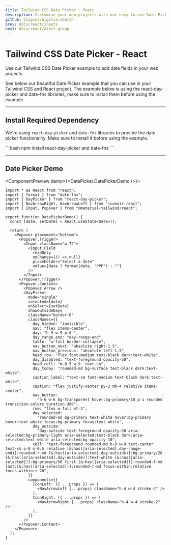 ```yaml
---
title: Tailwind CSS Date Picker - React
description: Customise your web projects with our easy-to-use Date Picker example for Tailwind CSS and React using Material Design guidelines.
github: plugins/algolia-search
prev: docs/react/inputs
next: docs/react/Alert-group
---
```


# Tailwind CSS Date Picker - React

Use our Tailwind CSS Date Picker example to add date fields in your web projects.

See below our beautiful Date Picker example that you can use in your Tailwind CSS and React project. The example below is using the <Link href="https://docsearch.algolia.com/" target="_blank">react-day-picker and date-fns libraries</Link>, make sure to install them before using the example.

---

## Install Required Dependency

We're using `react-day-picker` and `date-fns` libraries to provide the date picker functionality. Make sure to install it before using the example.

<CodePreview>
```bash
npm install react-day-picker and date-fns
```
</CodePreview>

---

## Date Picker Demo

<ComponentPreview demo={<DatePicker.DatePickerDemo />}>
```tsx
import * as React from "react";
import { format } from "date-fns";
import { DayPicker } from "react-day-picker";
import { NavArrowRight, NavArrowLeft } from "iconoir-react";
import { Input, Popover } from "@material-tailwind/react";

export function DatePickerDemo() {
  const [date, setDate] = React.useState<Date>();

  return (
    <Popover placement="bottom">
      <Popover.Trigger>
        <Input className="w-72">
          <Input.Field
            readOnly
            onChange={() => null}
            placeholder="Select a date"
            value={date ? format(date, "PPP") : ""}
          />
        </Input>
      </Popover.Trigger>
      <Popover.Content>
        <Popover.Arrow />
        <DayPicker
          mode="single"
          selected={date}
          onSelect={setDate}
          showOutsideDays
          className="border-0"
          classNames={{
            day_hidden: "invisible",
            nav: "flex items-center",
            day: "h-9 w-9 p-0 ",
            day_range_end: "day-range-end",
            table: "w-full border-collapse",
            nav_button_next: "absolute right-1.5",
            nav_button_previous: "absolute left-1.5",
            head_row: "flex font-medium text-black dark:text-white",
            day_disabled: "text-foreground opacity-50",
            head_cell: "m-0.5 w-9  text-sm",
            day_today: "rounded-md bg-surface text-black dark:text-white",
            caption_label: "text-sm font-medium text-black dark:text-white",
            caption: "flex justify-center py-2 mb-4 relative items-center",
            nav_button:
              "h-6 w-6 bg-transparent hover:bg-primary/10 p-1 rounded transition-colors duration-300",
            row: "flex w-full mt-2",
            day_selected:
              "rounded-md bg-primary text-white hover:bg-primary hover:text-white focus:bg-primary focus:text-white",
            day_outside:
              "day-outside text-foreground opacity-50 aria-selected:bg-primary-light aria-selected:text-black dark:aria-selected:text-white aria-selected:bg-opacity-10",
            cell: "text-foreground rounded-md h-9 w-9 text-center text-sm p-0 m-0.5 relative [&:has([aria-selected].day-range-end)]:rounded-r-md [&:has([aria-selected].day-outside)]:bg-primary/20 [&:has([aria-selected].day-outside)]:text-white [&:has([aria-selected])]:bg-primary/50 first:[&:has([aria-selected])]:rounded-l-md last:[&:has([aria-selected])]:rounded-r-md focus-within:relative focus-within:z-20",
          }}
          components={{
            IconLeft: ({ ...props }) => (
              <NavArrowLeft {...props} className="h-4 w-4 stroke-2" />
            ),
            IconRight: ({ ...props }) => (
              <NavArrowRight {...props} className="h-4 w-4 stroke-2" />
            ),
          }}
        />
      </Popover.Content>
    </Popover>
  );
}
```
</ComponentPreview>